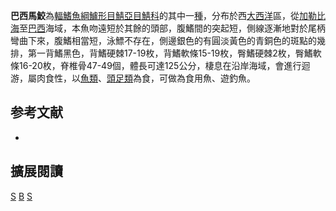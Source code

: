{{Speciesbox 
| taxon = Scomberomorus brasiliensis
| image = Scbra u0.gif
| status = LC
| status_system = IUCN3.1
| authority = [[Collette|Collette]], [[Russo|Russo]] & [[Zavala-Camin|Zavala-Camin]], 1978
| synonyms =  
}}
'''巴西馬鮫'''為[[輻鰭魚綱|輻鰭魚綱]][[鱸形目|鱸形目]][[鯖亞目|鯖亞目]][[鯖科|鯖科]]的其中一[[種|種]]，分布於西[[大西洋|大西洋]]區，從[[加勒比海|加勒比海]]至[[巴西|巴西]]海域，本魚吻遠短於其餘的頭部，腹鰭間的突起短，側線逐漸地對於尾柄彎曲下來，腹鰭相當短，泳鰾不存在，側邊銀色的有圓淡黃色的青銅色的斑點的幾排，第一背鰭黑色，背鰭硬棘17-19枚，背鰭軟條15-19枚，臀鰭硬棘2枚，臀鰭軟條16-20枚，脊椎骨47-49個，體長可達125公分，棲息在沿岸海域，會進行迴游，屬肉食性，以[[魚類|魚類]]、[[頭足類|頭足類]]為食，可做為食用魚、遊釣魚。

== 参考文献 ==
{{reflist}}
*{{FishBase_species|genus=Scomberomorus|species=brasiliensis|year=2012|month=7}}

== 擴展閱讀 == 
{{refbegin}}
{{wikispecies-inline|Scomberomorus brasiliensis|巴西馬鮫}}
{{refend}}
{{Taxonbar|from=Q311059}}

[[Category:食用魚|S]]
[[Category:馬鮫属|B]]
[[Category:1978年描述的鱼类|S]]

{{鱸形目小作品}}